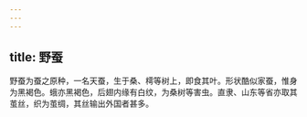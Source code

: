 ```yaml
---
---
---
```

title: 野蚕
---



野蚕为蚕之原种，一名天蚕，生于桑、樗等树上，即食其叶。形状酷似家蚕，惟身为黑褐色。蛾亦黑褐色，后翅内缘有白纹，为桑树等害虫。直隶、山东等省亦取其茧丝，织为茧绸，其丝输出外国者甚多。